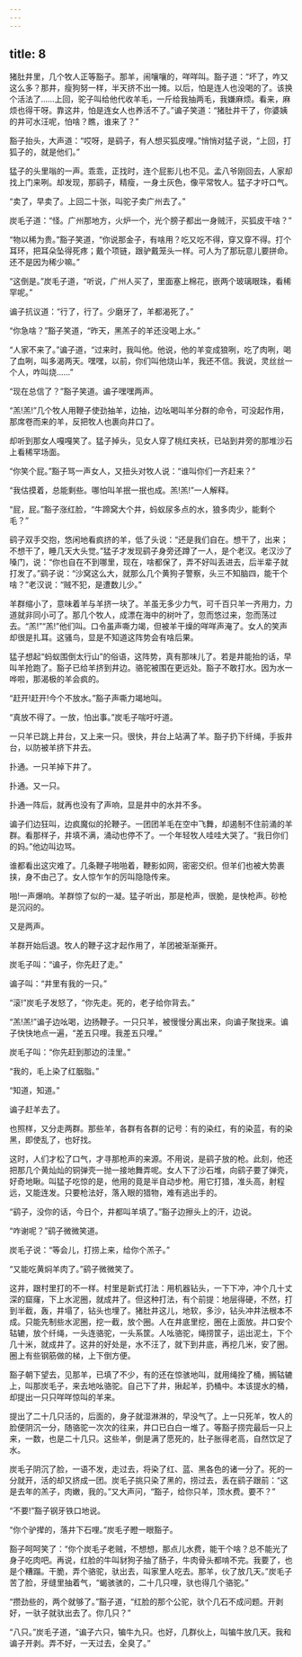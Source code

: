 ```yaml
---
---
---
```

title: 8
---



猪肚井里，几个牧人正等豁子。那羊，闹嚷嚷的，咩咩叫。豁子道：“坏了，咋又这么多？那井，瘦狗努一样，半天挤不出一摊。以后，怕是连人也没喝的了。该换个活法了……上回，驼子叫给他代收羊毛，一斤给我抽两毛，我嫌麻烦。看来，麻烦也得干呀。靠这井，怕是连女人也养活不了。”谝子笑道：“猪肚井干了，你婆姨的井可水汪呢，怕啥？瞧，谁来了？”

豁子抬头，大声道：“哎呀，是鹞子，有人想买狐皮哩。”悄悄对猛子说，“上回，打狐子的，就是他们。”

猛子的头里嗡的一声。乖乖，正找时，连个屁影儿也不见。孟八爷刚回去，人家却找上门来咧。却发现，那鹞子，精瘦，一身土灰色，像平常牧人。猛子才吁口气。

“卖了，早卖了。上回二十张，叫驼子卖广州去了。”

炭毛子道：“怪。广州那地方，火炉一个，光个膀子都出一身贼汗，买狐皮干啥？”

“物以稀为贵。”豁子笑道，“你说那金子，有啥用？吃又吃不得，穿又穿不得。打个耳环，把耳朵坠得死疼；戴个项链，跟驴戴笼头一样。可人为了那玩意儿要拼命。还不是因为稀少嘛。”

“这倒是。”炭毛子道，“听说，广州人买了，里面塞上棉花，嵌两个玻璃眼珠，看稀罕呢。”

谝子抗议道：“行了，行了。少磨牙了，羊都渴死了。”

“你急啥？”豁子笑道，“昨天，黑羔子的羊还没喝上水。”

“人家不来了。”谝子道，“过来时，我叫他。他说，他的羊变成狼咧，吃了肉咧，喝了血咧，叫多渴两天。嘿嘿，以前，你们叫他烧山羊，我还不信。我说，灵丝丝一个人，咋叫烧……”

“现在总信了？”豁子笑道。谝子嘿嘿两声。

“羔!羔!”几个牧人用鞭子使劲抽羊，边抽，边吆喝叫羊分群的命令，可没起作用，那席卷而来的羊，反把牧人也裹向井口了。

却听到那女人嘎嘎笑了。猛子掉头，见女人穿了桃红夹袄，已站到井旁的那堆沙石上看稀罕场面。

“你笑个屁。”豁子骂一声女人，又扭头对牧人说：“谁叫你们一齐赶来？”

“我估摸着，总能剩些。哪怕叫羊抿一抿也成。羔!羔!”一人解释。

“屁，屁。”豁子涨红脸，“牛蹄窝大个井，蚂蚁尿多点的水，狼多肉少，能剩个毛？”

鹞子双手交抱，悠闲地看疯挤的羊，低了头说：“还是我们自在。想干了，出来；不想干了，睡几天大头觉。”猛子才发现鹞子身旁还蹲了一人，是个老汉。老汉沙了嗓门，说：“你也自在不到哪里，现在，啥都保了，弄不好叫丢进去，后半辈子就打发了。”鹞子说：“沙窝这么大，就那么几个黄狗子警察，头三不知脑四，能干个啥？”老汉说：“贼不犯，是遭数儿少。”

羊群缩小了，意味着羊与羊挤一块了。羊虽无多少力气，可千百只羊一齐用力，力道就非同小可了。那几个牧人，成漂在海中的树叶了，忽而悠过来，忽而荡过去。“羔!”“羔!”他们叫。口令虽声嘶力竭，但被羊干燥的咩咩声淹了。女人的笑声却很是扎耳。这骚鸟，显是不知道这阵势会有啥后果。

猛子想起“蚂蚁围倒太行山”的俗语，这阵势，真有那味儿了。若是井能抬的话，早叫羊抢跑了。豁子已给羊挤到井边。骆驼被围在更远处。豁子不敢打水。因为水一哗啦，那渴极的羊会疯的。

“赶开!赶开!今个不放水。”豁子声嘶力竭地叫。

“真放不得了。一放，怕出事。”炭毛子喘吁吁道。

一只羊已跳上井台，又上来一只。很快，井台上站满了羊。豁子扔下纤绳，手扳井台，以防被羊挤下井去。

扑通。一只羊掉下井了。

扑通。又一只。

扑通一阵后，就再也没有了声响，显是井中的水并不多。

谝子们边狂叫，边疯魔似的抡鞭子。一团团羊毛在空中飞舞，却遏制不住前涌的羊群。看那样子，井填不满，涌动也停不了。一个年轻牧人哇哇大哭了。“我日你们的妈。”他边叫边骂。

谁都看出这灾难了。几条鞭子啪啪着，鞭影如网，密密交织。但羊们也被大势裹挟，身不由己了。女人惊乍乍的厉叫隐隐传来。

啪!一声爆响。羊群惊了似的一凝。猛子听出，那是枪声，很脆，是快枪声。砂枪是沉闷的。

又是两声。

羊群开始后退。牧人的鞭子这才起作用了，羊团被渐渐撕开。

炭毛子叫：“谝子，你先赶了走。”

谝子叫：“井里有我的一只。”

“滚!”炭毛子发怒了，“你先走。死的，老子给你背去。”

“羔!羔!”谝子边吆喝，边扬鞭子。一只只羊，被慢慢分离出来，向谝子聚拢来。谝子快快地点一遍，“差五只哩。我差五只哩。”

炭毛子叫：“你先赶到那边的洼里。”

“我的，毛上染了红胭脂。”

“知道，知道。”

谝子赶羊去了。

也照样，又分走两群。那些羊，各群有各群的记号：有的染红，有的染蓝，有的染黑，即使乱了，也好找。

这时，人们才松了口气，才寻那枪声的来源。不用说，是鹞子放的枪。此刻，他还把那几个黄灿灿的铜弹壳一抛一接地舞弄呢。女人下了沙石堆，向鹞子要了弹壳，好奇地瞅。叫猛子吃惊的是，他用的竟是半自动步枪。用它打猎，准头高，射程远，又能连发。只要枪法好，落入眼的猎物，难有逃出手的。

“鹞子，没你的话，今日个，井都叫羊填了。”豁子边擦头上的汗，边说。

“咋谢呢？”鹞子微微笑道。

炭毛子说：“等会儿，打捞上来，给你个羔子。”

“又能吃黄焖羊肉了。”鹞子微微笑了。

这井，跟村里打的不一样。村里是新式打法：用机器钻头，一下下冲，冲个几十丈深的窟窿，下上水泥圈，就成井了。但这种打法，有个前提：地层得硬，不然，打到半截，轰，井塌了，钻头也埋了。猪肚井这儿，地软，多沙，钻头冲井法根本不成。只能先制些水泥圈，挖一截，放个圈。人在井底里挖，圈在上面放。井口安个轱辘，放个纤绳，一头连骆驼，一头系筐。人吆骆驼，绳捞筐子，运出泥土，下个几十米，就成井了。这井的好处是，水不汪了，就下到井底，再挖几米，安了圈。圈上有些钢筋做的梯，上下倒方便。

豁子朝下望去，见那羊，已填了不少，有的还在惊骇地叫，就用绳拴了桶，搁轱辘上，叫那炭毛子，来去地吆骆驼。自己下了井，揪起羊，扔桶中。本该提水的桶，却提出一只只咩咩惊叫的羊来。

提出了二十几只活的，后面的，身子就湿淋淋的，早没气了。上一只死羊，牧人的脸便阴沉一分，随骆驼一次次的往来，井口已白白一堆了。等豁子捞完最后一只上来，一数，也是二十几只。这些羊，倒是满了愿死的，肚子胀得老高，自然饮足了水。

炭毛子阴沉了脸，一语不发，走过去，将染了红、蓝、黑各色的诸一分了。死的一分就开，活的却又挤成一团。炭毛子挑只染了黑的，捞过去，丢在鹞子跟前：“这是去年的羔子，肉嫩，我的。”又大声问，“豁子，给你只羊，顶水费。要不？”

“不要!”豁子钢牙铁口地说。

“你个驴撵的，落井下石哩。”炭毛子瞪一眼豁子。

豁子呵呵笑了：“你个炭毛子老贼，不想想，那点儿水费，能干个啥？总不能光了身子吃肉吧。再说，红脸的牛叫豺狗子抽了肠子，牛肉骨头都啃不完。我要了，也是个糟蹋。干脆，弄个骆驼，驮出去，叫家里人吃去。那羊，伙了放几天。”炭毛子苦了脸，牙缝里抽着气，“蝎骇骇的，二十几只哩，驮也得几个骆驼。”

“攒劲些的，两个就够了。”豁子道，“红脸的那个公驼，驮个几石不成问题。开剥好，一驮子就驮出去了。你几只？”

“八只。”炭毛子道，“谝子六只，犏牛九只。也好，几群伙上，叫犏牛放几天。我和谝子开剥。弄不好，一天过去，全臭了。”
